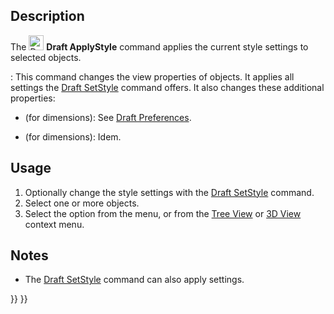 <languages/>
<translate>

<!--T:9-->
{{Docnav
|[[Draft_WorkingPlaneProxy|WorkingPlaneProxy]]
|[[Draft_Heal|Heal]]
|[[Draft_Workbench|Draft]]
|IconL=Draft_WorkingPlaneProxy.svg
|IconR=Draft_Heal.svg
|IconC=Workbench_Draft.svg
}}

<!--T:1-->
{{GuiCommand
|Name=Draft ApplyStyle
|MenuLocation=Utilities → Apply Current Style
|Workbenches=[[Draft_Workbench|Draft]]
|SeeAlso=[[Draft_SetStyle|Draft SetStyle]]
}}

==Description== <!--T:12-->

<!--T:2-->
The [[Image:Draft_ApplyStyle.svg|24px]] '''Draft ApplyStyle''' command applies the current style settings to selected objects.

<!--T:18-->
{{Version|0.21}}: This command changes the view properties of objects. It applies all settings the [[Draft_SetStyle|Draft SetStyle]] command offers. It also changes these additional properties:
* {{PropertyView|Decimals}} (for dimensions): See [[Draft_Preferences#Texts_and_dimensions|Draft Preferences]].
* {{PropertyView|ShowLine}} (for dimensions): Idem.

==Usage== <!--T:13-->

<!--T:3-->
# Optionally change the style settings with the [[Draft_SetStyle|Draft SetStyle]] command.
# Select one or more objects.
# Select the {{MenuCommand|Utilities → [[Image:Draft_ApplyStyle.svg|16px]] Apply Current Style}} option from the menu, or from the [[Tree_View|Tree View]] or [[3D_View|3D View]] context menu.

==Notes== <!--T:15-->

<!--T:16-->
* The [[Draft_SetStyle|Draft SetStyle]] command can also apply settings.


<!--T:8-->
{{Docnav
|[[Draft_WorkingPlaneProxy|WorkingPlaneProxy]]
|[[Draft_Heal|Heal]]
|[[Draft_Workbench|Draft]]
|IconL=Draft_WorkingPlaneProxy.svg
|IconR=Draft_Heal.svg
|IconC=Workbench_Draft.svg
}}

</translate>
{{Draft Tools navi{{#translation:}}}}
{{Userdocnavi{{#translation:}}}}